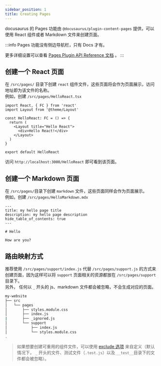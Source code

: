 ```yaml
---
sidebar_position: 1
title: Creating Pages
---
```


docusaurus 的 Pages 功能由 `@docusaurus/plugin-content-pages` 提供，可以使用 React 组件或者 Markdown 文件来创建页面。

:::info
Pages 功能没有侧边导航栏，只有 Docs 才有。

更多详细设置可以查看 [Pages Plugin API Reference 文档](https://docusaurus.io/docs/api/plugins/@docusaurus/plugin-content-pages) 。
:::

## 创建一个 React 页面

在 `/src/pages/` 目录下创建 `react` 组件文件，这些页面将会作为页面展示，访问地址即为该文件的名称。  
例如，创建 `/src/pages/HelloReact.tsx`

```tsx title="/src/pages/HelloReact.tsx"
import React, { FC } from 'react'
import Layout from '@theme/Layout'

const HelloReact: FC = () => {
  return (
    <Layout title="Hello React">
      <div>Hello React!</div>
    </Layout>
  )
}

export default HelloReact
```

访问 `http://localhost:3000/HelloReact` 即可看到该页面。

## 创建一个 Markdown 页面

在 `/src/pages/`目录下创建 `markdown` 文件，这些页面同样会作为页面展示。  
例如，创建 `/src/pages/HelloMarkdown.mdx`

```mdx title="/src/pages/HelloMarkdown.mdx"
---
title: my hello page title
description: my hello page description
hide_table_of_contents: true
---

# Hello

How are you?
```

## 路由映射方式

推荐使用 `/src/pages/support/index.js` 代替 `/src/pages/support.js` 的方式来创建页面，因为这样可以将 `support` 页面相关的资源都放在 `/src/pages/support` 目录下。  
另外， 任何以 `_` 开头的 js、markdown 文件都会被忽略，不会生成对应的页面。

```sh
my-website
├── src
│   └── pages
│       ├── styles.module.css
│       ├── index.js
|       ├── _ignored.js
│       └── support
│           ├── index.js
│           └── styles.module.css
.
```

> 如果想要创建可重用的组件文件，可以使用 [exclude 选项](https://docusaurus.io/docs/api/plugins/@docusaurus/plugin-content-pages#configuration)
> 来自定义（默认情况下， `_` 开头的文件、测试文件（`.test.js`）以及 `__test__`目录下的文件都会被忽略）。
